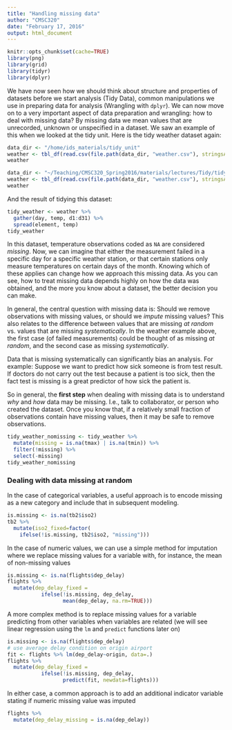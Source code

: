 ```yaml
---
title: "Handling missing data"
author: "CMSC320"
date: "February 17, 2016"
output: html_document
---
```


```r
knitr::opts_chunk$set(cache=TRUE)
library(png)
library(grid)
library(tidyr)
library(dplyr)
```

We have now seen how we should think about structure and properties of datasets before we start analysis (Tidy Data), common manipulations we use in preparing data for analysis (Wrangling with `dplyr`). We can now move on to a very important aspect of data preparation and wrangling: how to deal with missing data? By missing data we mean values that are unrecorded, unknown or unspecified in a dataset. We saw an example of this when we looked at the tidy unit. Here is the tidy weather dataset again:

```r
data_dir <- "/home/ids_materials/tidy_unit"
weather <- tbl_df(read.csv(file.path(data_dir, "weather.csv"), stringsAsFactors = FALSE))
weather
```

```r
data_dir <- "~/Teaching/CMSC320_Spring2016/materials/lectures/Tidy/tidyr/vignettes"
weather <- tbl_df(read.csv(file.path(data_dir, "weather.csv"), stringsAsFactors = FALSE))
weather
```

And the result of tidying this dataset:

```r
tidy_weather <- weather %>%
  gather(day, temp, d1:d31) %>%
  spread(element, temp)
tidy_weather
```

In this dataset, temperature observations coded as `NA` are considered _missing_. Now, we can imagine that either the measurement failed in a specific day for a specific weather station, or that certain stations only measure temperatures on certain days of the month. Knowing which of these applies can change how we approach this missing data. As you can see, how to treat missing data depends highly on how the data was obtained, and the more you know about a dataset, the better decision you can make.

In general, the central question with missing data is: Should we remove observations with missing values, or should we *impute* missing values? This also relates to the difference between values that are missing _at random_ vs. values that are missing _systematically_. In the weather example above, the first case (of failed measurements) could be thought of as missing _at random_, and the second case as missing _systematically_.


Data that is missing systematically can significantly bias an analysis. For example: 
Suppose we want to predict how sick someone is from test result. If doctors do not carry out the test because a patient is too sick, then the fact test is missing is a great predictor of how sick the patient is.


So in general, the **first step** when dealing with missing data is to understand *why* and *how* data may be missing. I.e., talk to collaborator, or person who created the dataset. Once you know that, if a relatively small fraction of observations contain have missing values, then it may be safe to remove observations.

```r
tidy_weather_nomissing <- tidy_weather %>%
  mutate(missing = is.na(tmax) | is.na(tmin)) %>%
  filter(!missing) %>%
  select(-missing)
tidy_weather_nomissing
```

### Dealing with data missing at random

In the case of categorical variables, a useful approach is to encode missing as a new category and include that in subsequent modeling.

```r
is.missing <- is.na(tb2$iso2)
tb2 %>% 
  mutate(iso2_fixed=factor(
    ifelse(!is.missing, tb2$iso2, "missing")))
```

In the case of numeric values, we can use a simple method for imputation where we
replace missing values for a variable with, for instance, the mean of non-missing values

```r
is.missing <- is.na(flights$dep_delay)
flights %>%
  mutate(dep_delay_fixed = 
           ifelse(!is.missing, dep_delay, 
                  mean(dep_delay, na.rm=TRUE)))
```

A more complex method is to replace missing values for a variable predicting from
other variables when variables are related (we will see linear regression using the `lm` and `predict` functions later on)

```r
is.missing <- is.na(flights$dep_delay)
# use average delay condition on origin airport
fit <- flights %>% lm(dep_delay~origin, data=.)
flights %>%
  mutate(dep_delay_fixed = 
           ifelse(!is.missing, dep_delay, 
                  predict(fit, newdata=flights)))
```

In either case, a common approach is to add an additional indicator
variable stating if numeric missing value was imputed

```r
flights %>%
  mutate(dep_delay_missing = is.na(dep_delay))
```

